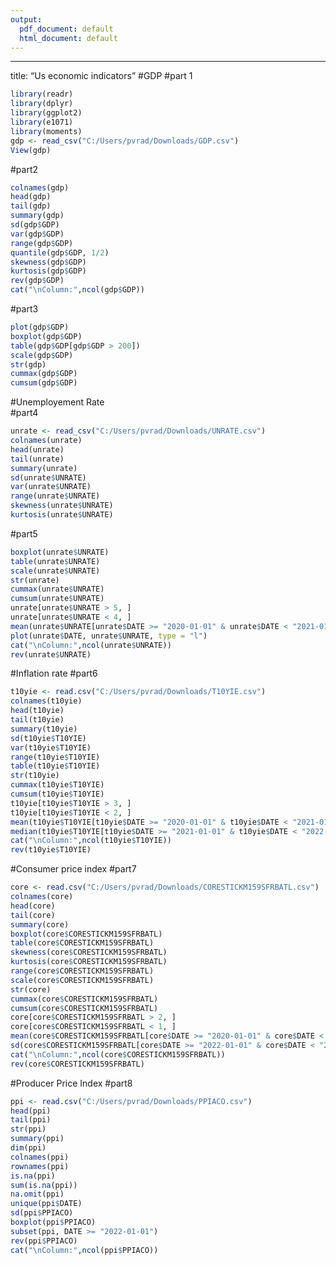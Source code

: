 ```yaml
---
output:
  pdf_document: default
  html_document: default
---
```

---
title: "Us economic indicators"
#GDP
#part 1
```r
library(readr)
library(dplyr)
library(ggplot2)
library(e1071)
library(moments)
gdp <- read_csv("C:/Users/pvrad/Downloads/GDP.csv")
View(gdp)
```
#part2
```r
colnames(gdp)
head(gdp)
tail(gdp)
summary(gdp)
sd(gdp$GDP)
var(gdp$GDP)
range(gdp$GDP)
quantile(gdp$GDP, 1/2)
skewness(gdp$GDP)
kurtosis(gdp$GDP)
rev(gdp$GDP)
cat("\nColumn:",ncol(gdp$GDP))
```
#part3
```r
plot(gdp$GDP)
boxplot(gdp$GDP)
table(gdp$GDP[gdp$GDP > 200])
scale(gdp$GDP)
str(gdp)
cummax(gdp$GDP)
cumsum(gdp$GDP)
```
#Unemployement Rate  
#part4
```r
unrate <- read_csv("C:/Users/pvrad/Downloads/UNRATE.csv")
colnames(unrate)
head(unrate)
tail(unrate)
summary(unrate)
sd(unrate$UNRATE)
var(unrate$UNRATE)
range(unrate$UNRATE)
skewness(unrate$UNRATE)
kurtosis(unrate$UNRATE)
```
#part5
```r
boxplot(unrate$UNRATE)
table(unrate$UNRATE)
scale(unrate$UNRATE)
str(unrate)
cummax(unrate$UNRATE)
cumsum(unrate$UNRATE)
unrate[unrate$UNRATE > 5, ]
unrate[unrate$UNRATE < 4, ]
mean(unrate$UNRATE[unrate$DATE >= "2020-01-01" & unrate$DATE < "2021-01-01"])
plot(unrate$DATE, unrate$UNRATE, type = "l")
cat("\nColumn:",ncol(unrate$UNRATE))
rev(unrate$UNRATE)
```
#Inflation rate
#part6  
```r
t10yie <- read.csv("C:/Users/pvrad/Downloads/T10YIE.csv")
colnames(t10yie)
head(t10yie)
tail(t10yie)
summary(t10yie)
sd(t10yie$T10YIE)
var(t10yie$T10YIE)
range(t10yie$T10YIE)
table(t10yie$T10YIE)
str(t10yie)
cummax(t10yie$T10YIE)
cumsum(t10yie$T10YIE)
t10yie[t10yie$T10YIE > 3, ]
t10yie[t10yie$T10YIE < 2, ]
mean(t10yie$T10YIE[t10yie$DATE >= "2020-01-01" & t10yie$DATE < "2021-01-01"])
median(t10yie$T10YIE[t10yie$DATE >= "2021-01-01" & t10yie$DATE < "2022-01-01"])
cat("\nColumn:",ncol(t10yie$T10YIE))
rev(t10yie$T10YIE)
```
#Consumer price index
#part7
```r
core <- read.csv("C:/Users/pvrad/Downloads/CORESTICKM159SFRBATL.csv")
colnames(core)
head(core)
tail(core)
summary(core)
boxplot(core$CORESTICKM159SFRBATL)
table(core$CORESTICKM159SFRBATL)
skewness(core$CORESTICKM159SFRBATL)
kurtosis(core$CORESTICKM159SFRBATL)
range(core$CORESTICKM159SFRBATL)
scale(core$CORESTICKM159SFRBATL)
str(core)
cummax(core$CORESTICKM159SFRBATL)
cumsum(core$CORESTICKM159SFRBATL)
core[core$CORESTICKM159SFRBATL > 2, ]
core[core$CORESTICKM159SFRBATL < 1, ]
mean(core$CORESTICKM159SFRBATL[core$DATE >= "2020-01-01" & core$DATE < "2021-01-01"])
sd(core$CORESTICKM159SFRBATL[core$DATE >= "2022-01-01" & core$DATE < "2023-01-01"])
cat("\nColumn:",ncol(core$CORESTICKM159SFRBATL))
rev(core$CORESTICKM159SFRBATL)
```
#Producer Price Index
#part8
```r
ppi <- read.csv("C:/Users/pvrad/Downloads/PPIACO.csv")
head(ppi)
tail(ppi)
str(ppi)
summary(ppi)
dim(ppi)
colnames(ppi)
rownames(ppi)
is.na(ppi)
sum(is.na(ppi))
na.omit(ppi)
unique(ppi$DATE)
sd(ppi$PPIACO)
boxplot(ppi$PPIACO)
subset(ppi, DATE >= "2022-01-01")
rev(ppi$PPIACO)
cat("\nColumn:",ncol(ppi$PPIACO))
```











